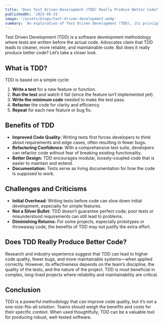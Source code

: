 ```yaml
---
title: 'Does Test Driven Development (TDD) Really Produce Better Code?'
publishedAt: '2025-05-31'
image: '/assets/blogs/test-driven-development.webp'
summary: 'An exploration of Test Driven Development (TDD), its principles, benefits, challenges, and whether it truly leads to better code quality.'
---
```


Test Driven Development (TDD) is a software development methodology where tests are written before the actual code. Advocates claim that TDD leads to cleaner, more reliable, and maintainable code. But does it really produce better code? Let’s take a closer look.

## What is TDD?

TDD is based on a simple cycle:
1. **Write a test** for a new feature or function.
2. **Run the test** and watch it fail (since the feature isn’t implemented yet).
3. **Write the minimum code** needed to make the test pass.
4. **Refactor** the code for clarity and efficiency.
5. **Repeat** for each new feature or bug fix.

## Benefits of TDD

- **Improved Code Quality:** Writing tests first forces developers to think about requirements and edge cases, often resulting in fewer bugs.
- **Refactoring Confidence:** With a comprehensive test suite, developers can refactor code without fear of breaking existing functionality.
- **Better Design:** TDD encourages modular, loosely-coupled code that is easier to maintain and extend.
- **Documentation:** Tests serve as living documentation for how the code is supposed to work.

## Challenges and Criticisms

- **Initial Overhead:** Writing tests before code can slow down initial development, especially for simple features.
- **Not a Silver Bullet:** TDD doesn’t guarantee perfect code; poor tests or misunderstood requirements can still lead to problems.
- **Diminishing Returns:** For some projects, especially prototypes or throwaway code, the benefits of TDD may not justify the extra effort.

## Does TDD Really Produce Better Code?

Research and industry experience suggest that TDD can lead to higher code quality, fewer bugs, and more maintainable systems—when applied correctly. However, its effectiveness depends on the team’s discipline, the quality of the tests, and the nature of the project. TDD is most beneficial in complex, long-lived projects where reliability and maintainability are critical.

## Conclusion

TDD is a powerful methodology that can improve code quality, but it’s not a one-size-fits-all solution. Teams should weigh the benefits and costs for their specific context. When used thoughtfully, TDD can be a valuable tool for producing robust, well-tested software.
